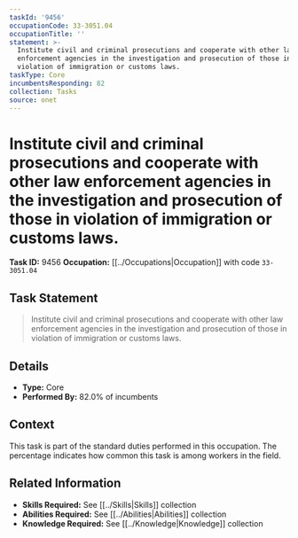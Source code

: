 ```yaml
---
taskId: '9456'
occupationCode: 33-3051.04
occupationTitle: ''
statement: >-
  Institute civil and criminal prosecutions and cooperate with other law
  enforcement agencies in the investigation and prosecution of those in
  violation of immigration or customs laws.
taskType: Core
incumbentsResponding: 82
collection: Tasks
source: onet
---
```

# Institute civil and criminal prosecutions and cooperate with other law enforcement agencies in the investigation and prosecution of those in violation of immigration or customs laws.

**Task ID:** 9456
**Occupation:** [[../Occupations|Occupation]] with code `33-3051.04`

## Task Statement

> Institute civil and criminal prosecutions and cooperate with other law enforcement agencies in the investigation and prosecution of those in violation of immigration or customs laws.

## Details

- **Type:** Core
- **Performed By:** 82.0% of incumbents

## Context

This task is part of the standard duties performed in this occupation. The percentage indicates how common this task is among workers in the field.

## Related Information

- **Skills Required:** See [[../Skills|Skills]] collection
- **Abilities Required:** See [[../Abilities|Abilities]] collection
- **Knowledge Required:** See [[../Knowledge|Knowledge]] collection
